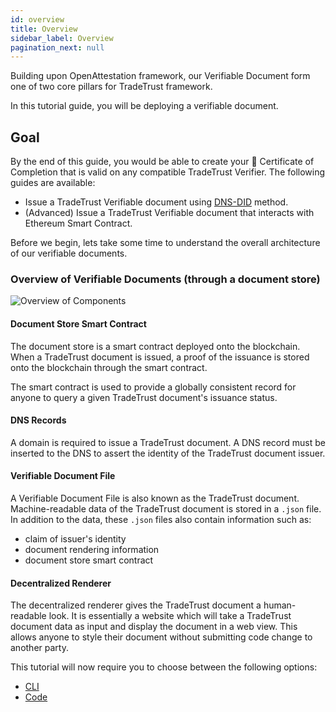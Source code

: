 ```yaml
---
id: overview
title: Overview
sidebar_label: Overview
pagination_next: null
---
```



<Flow />

Building upon OpenAttestation framework, our Verifiable Document form one of two core pillars for TradeTrust framework.

In this tutorial guide, you will be deploying a verifiable document.

## Goal

By the end of this guide, you would be able to create your 📜 Certificate of Completion that is valid on any compatible TradeTrust Verifier. The following guides are available:

- Issue a TradeTrust Verifiable document using [DNS-DID](/docs/4.x/topics/introduction/issuer-method-dns-did) method.
- (Advanced) Issue a TradeTrust Verifiable document that interacts with Ethereum Smart Contract.

Before we begin, lets take some time to understand the overall architecture of our verifiable documents.

### Overview of Verifiable Documents (through a document store)

![Overview of Components](/docs/tutorial/verifiable-documents/ethereum/overview/overview.png)

#### Document Store Smart Contract

The document store is a smart contract deployed onto the blockchain. When a TradeTrust document is issued, a proof of the issuance is stored onto the blockchain through the smart contract.

The smart contract is used to provide a globally consistent record for anyone to query a given TradeTrust document's issuance status.

#### DNS Records

A domain is required to issue a TradeTrust document. A DNS record must be inserted to the DNS to assert the identity of the TradeTrust document issuer.

#### Verifiable Document File

A Verifiable Document File is also known as the TradeTrust document. Machine-readable data of the TradeTrust document is stored in a `.json` file. In addition to the data, these `.json` files also contain information such as:

- claim of issuer's identity
- document rendering information
- document store smart contract

#### Decentralized Renderer

The decentralized renderer gives the TradeTrust document a human-readable look. It is essentially a website which will take a TradeTrust document data as input and display the document in a web view. This allows anyone to style their document without submitting code change to another party.

This tutorial will now require you to choose between the following options:

- [CLI](/docs/4.x/tutorial/verifiable-documents/advanced/document-store/deploying-document-store/document-store-cli)
- [Code](/docs/4.x/tutorial/verifiable-documents/advanced/document-store/deploying-document-store/document-store-code)

<Flow />

